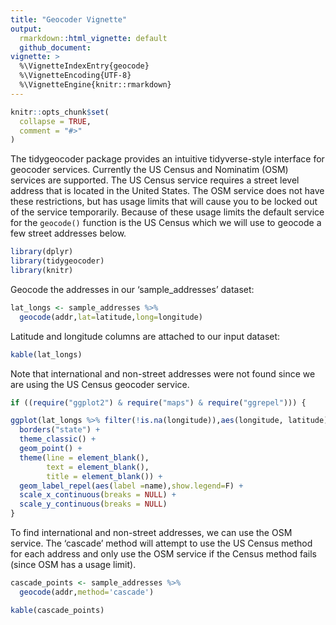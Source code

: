 ```yaml
---
title: "Geocoder Vignette"
output: 
  rmarkdown::html_vignette: default
  github_document:
vignette: >
  %\VignetteIndexEntry{geocode}
  %\VignetteEncoding{UTF-8}
  %\VignetteEngine{knitr::rmarkdown}
---
```


```r
knitr::opts_chunk$set(
  collapse = TRUE,
  comment = "#>"
)
```

The tidygeocoder package provides an intuitive tidyverse-style interface for geocoder services. Currently the US Census and Nominatim (OSM) services are supported. The US Census service requires a street level address that is located in the United States. The OSM service does not have these restrictions, but has usage limits that will cause you to be locked out of the service temporarily. Because of these usage limits the default service for the `geocode()` function is the US Census which we will use to geocode a few street addresses below.

```r
library(dplyr)
library(tidygeocoder)
library(knitr)
```

Geocode the addresses in our 'sample_addresses' dataset:

```r
lat_longs <- sample_addresses %>% 
  geocode(addr,lat=latitude,long=longitude)
```

Latitude and longitude columns are attached to our input dataset:

```r
kable(lat_longs)
```

Note that international and non-street addresses were not found since we are using the US Census geocoder service. 

```r
if ((require("ggplot2") & require("maps") & require("ggrepel"))) {

ggplot(lat_longs %>% filter(!is.na(longitude)),aes(longitude, latitude),color="grey98") +
  borders("state") +
  theme_classic() +
  geom_point() +
  theme(line = element_blank(),
        text = element_blank(),
        title = element_blank()) +
  geom_label_repel(aes(label =name),show.legend=F) +
  scale_x_continuous(breaks = NULL) + 
  scale_y_continuous(breaks = NULL)
}
```

To find international and non-street addresses, we can use the OSM service. The 'cascade' method will attempt to use the US Census method for each address and only use the OSM service if the Census method fails (since OSM has a usage limit).

```r
cascade_points <- sample_addresses %>% 
  geocode(addr,method='cascade')
```

```r
kable(cascade_points)
```

